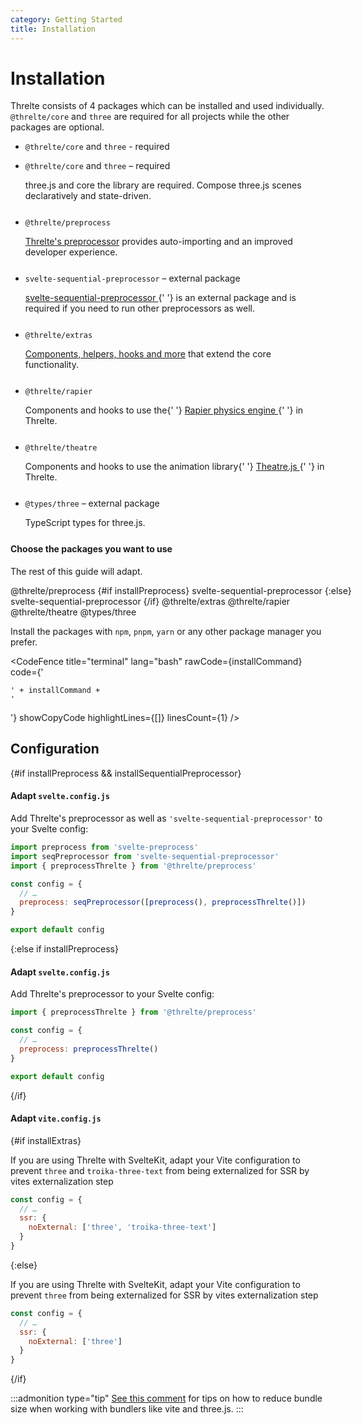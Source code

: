 ```yaml
---
category: Getting Started
title: Installation
---
```


# Installation

Threlte consists of 4 packages which can be installed and used individually. `@threlte/core` and `three` are required for all projects while the other packages are optional.

- `@threlte/core` and `three` - required

<ul>

<li style="margin-bottom: 25px !important;">
  <code>@threlte/core</code> and <code>three</code> – required
  <br />
  <p class="mt-0.5 text-sm">
    three.js and core the library are required. Compose three.js scenes declaratively and
    state-driven.
  </p>
</li>

<li style="margin-bottom: 25px !important;">
  <code>@threlte/preprocess</code>
  <br />
  <p class="mt-0.5 text-sm">
    <a href="/preprocess/preprocessThrelte">Threlte's preprocessor</a> provides auto-importing and
    an improved developer experience.
  </p>
</li>

<li style="margin-bottom: 25px !important;">
  <code>svelte-sequential-preprocessor</code> – external package
  <br />
  <p class="mt-0.5 text-sm">
    <a
      href="https://www.npmjs.com/package/svelte-sequential-preprocessor"
      target="_blank"
    >
      svelte-sequential-preprocessor
    </a>{' '}
    is an external package and is required if you need to run other preprocessors as well.
  </p>
</li>

<li style="margin-bottom: 25px !important;">
  <code>@threlte/extras</code>
  <br />
  <p class="mt-0.5 text-sm">
    <a href="/extras/use-gltf">Components, helpers, hooks and more</a> that extend the core
    functionality.
  </p>
</li>

<li style="margin-bottom: 25px !important;">
  <code>@threlte/rapier</code>
  <br />
  <p class="mt-0.5 text-sm">
    Components and hooks to use the{' '}
    <a
      href="https://rapier.rs/"
      target="_blank"
    >
      Rapier physics engine
    </a>{' '}
    in Threlte.
  </p>
</li>

<li style="margin-bottom: 25px !important;">
  <code>@threlte/theatre</code>
  <br />
  <p class="mt-0.5 text-sm">
    Components and hooks to use the animation library{' '}
    <a
      href="https://www.theatrejs.com/"
      target="_blank"
    >
      Theatre.js
    </a>{' '}
    in Threlte.
  </p>
</li>

<li style="margin-bottom: 25px !important;">
  <code>@types/three</code> – external package
  <br />
  <p class="mt-0.5 text-sm">TypeScript types for three.js.</p>
</li>

</ul>

#### Choose the packages you want to use

The rest of this guide will adapt.

<div class="top-0 992:sticky flex flex-row install-script z-50 gap-2 w-full py-2 bg-white" style="	flex-wrap: wrap; margin-left: -25px; padding-left: 25px; padding-right: 25px; width: calc(100% + 50px);">

<InstallButton bind:bool={installPreprocess}>
@threlte/preprocess
</InstallButton>
{#if installPreprocess}
<InstallButton bind:bool={installSequentialPreprocessor}>
svelte-sequential-preprocessor
</InstallButton>
{:else}
<InstallButton bool={false} disabled>
svelte-sequential-preprocessor
</InstallButton>
{/if}
<InstallButton bind:bool={installExtras}>
@threlte/extras
</InstallButton>
<InstallButton bind:bool={installRapier}>
@threlte/rapier
</InstallButton>
<InstallButton bind:bool={installTheatre}>
@threlte/theatre
</InstallButton>
<InstallButton bind:bool={installTypescript}>
@types/three
</InstallButton>
</div>

Install the packages with `npm`, `pnpm`, `yarn` or any other package manager you prefer.

<CodeFence
  title="terminal"
  lang="bash"
  rawCode={installCommand}
  code={'<pre><code><span class="line">' + installCommand + '</span></code></pre>'}
  showCopyCode
  highlightLines={[]}
  linesCount={1}
/>

## Configuration

{#if installPreprocess && installSequentialPreprocessor}

#### Adapt `svelte.config.js`

Add Threlte's preprocessor as well as `'svelte-sequential-preprocessor'` to your Svelte config:

```js lang=js|title=svelte.config.js|copyHighlight{2,3,7-10}
import preprocess from 'svelte-preprocess'
import seqPreprocessor from 'svelte-sequential-preprocessor'
import { preprocessThrelte } from '@threlte/preprocess'

const config = {
  // …
  preprocess: seqPreprocessor([preprocess(), preprocessThrelte()])
}

export default config
```

{:else if installPreprocess}

#### Adapt `svelte.config.js`

Add Threlte's preprocessor to your Svelte config:

```js lang=js|title=svelte.config.js|copyHighlight{1,5}
import { preprocessThrelte } from '@threlte/preprocess'

const config = {
  // …
  preprocess: preprocessThrelte()
}

export default config
```

{/if}

#### Adapt `vite.config.js`

{#if installExtras}

If you are using Threlte with SvelteKit, adapt your Vite configuration to prevent `three` and `troika-three-text` from being externalized for SSR by vites externalization step

```js copyHighlight{3-5}|title=vite.config.js
const config = {
  // …
  ssr: {
    noExternal: ['three', 'troika-three-text']
  }
}
```

{:else}

If you are using Threlte with SvelteKit, adapt your Vite configuration to prevent `three` from being externalized for SSR by vites externalization step

```js copyHighlight{3-5}|title=vite.config.js
const config = {
  // …
  ssr: {
    noExternal: ['three']
  }
}
```

{/if}

:::admonition type="tip"
[See this comment](https://github.com/threlte/threlte/issues/8#issuecomment-1024085864) for tips on how to reduce bundle size when working with bundlers like vite and three.js.
:::
